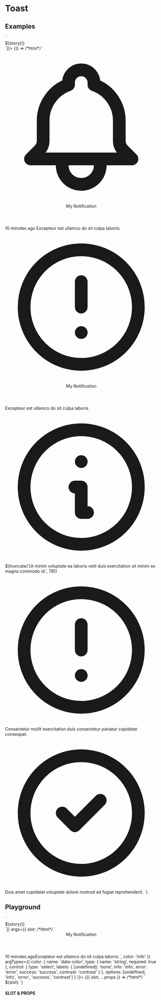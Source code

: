 
# Toast

<Meta title="Components/Toast" />


## Examples

<Canvas withToolbar={true}>
  <Story
    name="Examples"
    decorators={[story => `<div class="flex items-center justify-center flex-wrap gap-4">${story()}</div>`]}>
    {() => /*html*/ `
      <ui-toast data-fixed>
        <i slot="icon">
          <svg class="w-5 h-5" fill="none" stroke="currentColor" viewBox="0 0 24 24" xmlns="http://www.w3.org/2000/svg">
            <path
              stroke-linecap="round"
              stroke-linejoin="round"
              stroke-width="2"
              d="M15 17h5l-1.405-1.405A2.032 2.032 0 0118 14.158V11a6.002 6.002 0 00-4-5.659V5a2 2 0 10-4 0v.341C7.67 6.165 6 8.388 6 11v3.159c0 .538-.214 1.055-.595 1.436L4 17h5m6 0v1a3 3 0 11-6 0v-1m6 0H9"
            />
          </svg>
        </i>
        <header slot="header">My Notification</header>
        <span slot="meta">10 minutes ago</span>
        Excepteur est ullamco do sit culpa laboris.
      </ui-toast>
      <ui-toast data-color="contrast" data-fixed>
        <i slot="icon">
          <svg class="w-6 h-6 text-green-700" fill="none" stroke="currentColor" viewBox="0 0 24 24" xmlns="http://www.w3.org/2000/svg">
            <path
              stroke-linecap="round"
              stroke-linejoin="round"
              stroke-width="2"
              d="M12 8v4m0 4h.01M21 12a9 9 0 11-18 0 9 9 0 0118 0z"
            />
          </svg>
        </i>
        <header slot="header">My Notification</header>
        Excepteur est ullamco do sit culpa laboris.
      </ui-toast>
      <ui-toast data-color="info" data-fixed>
        <i slot="icon">
          <svg class="w-8 h-8 flex-none" fill="none" stroke="currentColor" viewBox="0 0 24 24" xmlns="http://www.w3.org/2000/svg">
            <path
              stroke-linecap="round"
              stroke-linejoin="round"
              stroke-width="2"
              d="M13 16h-1v-4h-1m1-4h.01M21 12a9 9 0 11-18 0 9 9 0 0118 0z"
            />
          </svg>
        </i>
        ${truncate('Ut minim voluptate ea laboris velit duis exercitation sit minim ex magna commodo id.', 78)}
      </ui-toast>
      <ui-toast data-color="success" data-fixed>
        <i slot="icon">
          <svg class="w-8 h-8 flex-none" fill="none" stroke="currentColor" viewBox="0 0 24 24" xmlns="http://www.w3.org/2000/svg">
            <path
              stroke-linecap="round"
              stroke-linejoin="round"
              stroke-width="2"
              d="M12 8v4m0 4h.01M21 12a9 9 0 11-18 0 9 9 0 0118 0z"
            />
          </svg>
        </i>
        Consectetur mollit exercitation duis consectetur pariatur cupidatat consequat.
      </ui-toast>
      <ui-toast data-color="error" data-fixed>
        <i slot="icon">
          <svg class="w-8 h-8 flex-none" fill="none" stroke="currentColor" viewBox="0 0 24 24" xmlns="http://www.w3.org/2000/svg">
            <path
              stroke-linecap="round"
              stroke-linejoin="round"
              stroke-width="2"
              d="M9 12l2 2 4-4m6 2a9 9 0 11-18 0 9 9 0 0118 0z"
            />
          </svg>
        </i>
        Duis amet cupidatat voluptate dolore nostrud ad fugiat reprehenderit.
      </ui-toast>`}
  </Story>
</Canvas>

## Playground

<Canvas withToolbar={true}>
  <Story
    name="Playground"
    decorators={[story => `<div class="flex items-center justify-center w-full p-10">${story()}</div>`]}
    args={{
      slot: /*html*/ `<header slot="header">My Notification</header><span slot="meta">10 minutes ago</span>Excepteur est ullamco do sit culpa laboris.`,
      color: 'info'
    }}
    argTypes={{
      color: {
        name: 'data-color',
        type: { name: 'string', required: true },
        control: {
          type: 'select',
          labels: {
            [undefined]: 'none',
            info: 'info',
            error: 'error',
            success: 'success',
            contrast: 'contrast'
          }
        },
        options: [undefined, 'info', 'error', 'success', 'contrast']
      }
    }}>
    {({ slot, ...props }) => /*html*/ `
    <ui-toast ${props.color ? `data-color="${props.color}"` : ''} data-fixed>
      ${slot}
    </ui-toast>
  `}
  </Story>
</Canvas>

#### SLOT & PROPS

<ArgsTable story="Playground" />
